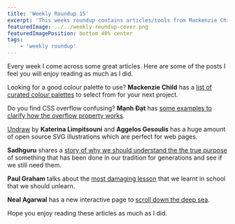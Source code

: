 ```yaml
---
title: 'Weekly Roundup 15'
excerpt: 'This weeks roundup contains articles/tools from Mackenzie Child, Mạnh Đạt, Katerina Limpitsouni and Aggelos Gesoulis, Sadhguru, Paul Graham and Neal Agarwal'
featuredImage: ../../weekly-roundup-cover.png
featuredImagePosition: bottom 40% center
tags:
    - 'weekly roundup'
---
```


Every week I come across some great articles. Here are some of the posts I feel you will enjoy reading as much as I did.

Looking for a good colour palette to use? **Mackenzie Child** has a [list of curated colour palettes](https://www.happyhues.co/) to select from for your next project.

Do you find CSS overflow confusing? **Mạnh Đạt** has [some examples to clarify how the overflow property works](https://dev.to/datmt/understanding-overflow-in-css-pb).

[Undraw](https://undraw.co/) by **Katerina Limpitsouni** and **Aggelos Gesoulis** has a huge amount of open source SVG illustrations which are perfect for web pages.

**Sadhguru** shares a [story of why we should understand the the true purpose](https://isha.sadhguru.org/global/en/wisdom/article/blind-man-lamp-zen-story) of something that has been done in our tradition for generations and see if we still need them.

**Paul Graham** talks about the [most damaging lesson](http://paulgraham.com/lesson.html) that we learnt in school that we should unlearn.

**Neal Agarwal** has a new interactive page to [scroll down the deep sea](https://neal.fun/deep-sea/).

Hope you enjoy reading these articles as much as I did.
